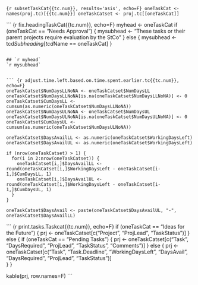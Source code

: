 
``` {r subsetTaskCat{{tc.num}}, results='asis', echo=F}
oneTaskCat <- names(proj.tc)[{{tc.num}}]
oneTaskCatset <- proj.tc[[oneTaskCat]]
```

``` {r fix.headingTaskCat{{tc.num}}, echo=F}
myhead <- oneTaskCat
if (oneTaskCat == "Needs Approval") {
  mysubhead <- "These tasks or their parent projects require evaluation by the StCo"
} else {
  mysubhead <- tcd$Subheading[tcd$Name == oneTaskCat]
}

```

## `r myhead`
`r mysubhead`


``` {r adjust.time.left.based.on.time.spent.earlier.tc{{tc.num}}, echo=F}
oneTaskCatset$NumDaysLLNoNA <- oneTaskCatset$NumDaysLL
oneTaskCatset$NumDaysLLNoNA[is.na(oneTaskCatset$NumDaysLLNoNA)] <- 0
oneTaskCatset$CumDaysLL <- cumsum(as.numeric(oneTaskCatset$NumDaysLLNoNA))
oneTaskCatset$NumDaysULNoNA <- oneTaskCatset$NumDaysUL
oneTaskCatset$NumDaysULNoNA[is.na(oneTaskCatset$NumDaysULNoNA)] <- 0
oneTaskCatset$CumDaysUL <- cumsum(as.numeric(oneTaskCatset$NumDaysULNoNA))

oneTaskCatset$DaysAvailLL <- as.numeric(oneTaskCatset$WorkingDaysLeft)
oneTaskCatset$DaysAvailUL <- as.numeric(oneTaskCatset$WorkingDaysLeft)

if (nrow(oneTaskCatset) > 1) {
  for(i in 2:nrow(oneTaskCatset)) {
    oneTaskCatset[i,]$DaysAvailLL <- round(oneTaskCatset[i,]$WorkingDaysLeft - oneTaskCatset[i-1,]$CumDaysLL, 1)
    oneTaskCatset[i,]$DaysAvailUL <- round(oneTaskCatset[i,]$WorkingDaysLeft - oneTaskCatset[i-1,]$CumDaysUL, 1)
  }
} 

oneTaskCatset$DaysAvail <- paste(oneTaskCatset$DaysAvailUL, "-", oneTaskCatset$DaysAvailLL)
```

``` {r print.tasks.Taskcat{{tc.num}}, echo=F}
if (oneTaskCat == "Ideas for the Future") {
  prj <- oneTaskCatset[c("Project", "ProjLead", "TaskStatus")]
} else {
  if (oneTaskCat == "Pending Tasks") {
    prj <- oneTaskCatset[c("Task", "DaysRequired",  "ProjLead", "TaskStatus", "Comments")]
  } else {
    prj <- oneTaskCatset[c("Task", "Task.Deadline", "WorkingDaysLeft", "DaysAvail", "DaysRequired",  "ProjLead", "TaskStatus")]  
  }
}

kable(prj, row.names=F)
```